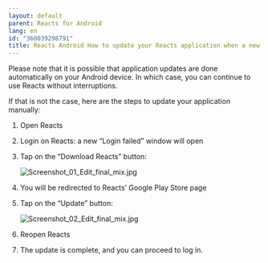 ```yaml
---
layout: default
parent: Reacts for Android
lang: en
id: "360039298791"
title: Reacts Android How to update your Reacts application when a new mandatory version is available 
---
```

Please note that it is possible that application updates are done automatically on your Android device. In which case, you can continue to use Reacts without interruptions. 

If that is not the case, here are the steps to update your application manually: 

1.  Open Reacts  
      
    
2.  Login on Reacts: a new “Login failed” window will open  
      
    
3.  Tap on the “Download Reacts” button:  
      
    ![Screenshot_01_Edit_final_mix.jpg](@assets/attachments/Screenshot_01_Edit_final_mix.jpg)
      
    
4.  You will be redirected to Reacts’ Google Play Store page  
      
    
5.  Tap on the “Update” button:  
      
      
    ![Screenshot_02_Edit_final_mix.jpg](@assets/attachments/Screenshot_02_Edit_final_mix.jpg)
      
    
6.  Reopen Reacts 
7.  The update is complete, and you can proceed to log in.


